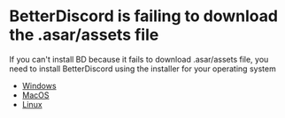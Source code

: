 # BetterDiscord is failing to download the .asar/assets file

If you can't install BD because it fails to download .asar/assets file, you need to install BetterDiscord using the installer for your operating system

- [Windows](https://github.com/BetterDiscord/Installer/releases/latest/download/BetterDiscord-Windows.exe)
- [MacOS](https://github.com/BetterDiscord/Installer/releases/latest/download/BetterDiscord-Mac.zip)
- [Linux](https://github.com/BetterDiscord/Installer/releases/latest/download/BetterDiscord-Linux.AppImage)
